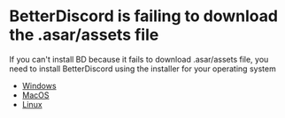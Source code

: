 # BetterDiscord is failing to download the .asar/assets file

If you can't install BD because it fails to download .asar/assets file, you need to install BetterDiscord using the installer for your operating system

- [Windows](https://github.com/BetterDiscord/Installer/releases/latest/download/BetterDiscord-Windows.exe)
- [MacOS](https://github.com/BetterDiscord/Installer/releases/latest/download/BetterDiscord-Mac.zip)
- [Linux](https://github.com/BetterDiscord/Installer/releases/latest/download/BetterDiscord-Linux.AppImage)
